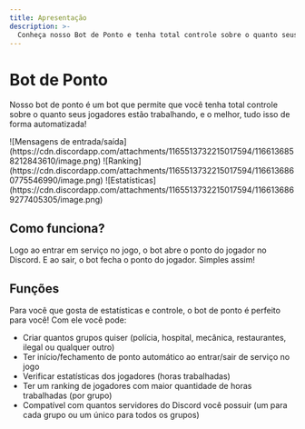 ```yaml
---
title: Apresentação
description: >-
  Conheça nosso Bot de Ponto e tenha total controle sobre o quanto seus jogadores estão trabalhando!
---
```


# Bot de Ponto

Nosso bot de ponto é um bot que permite que você tenha total controle sobre o quanto seus jogadores estão trabalhando, e o melhor, tudo isso de forma automatizada!

<Frame>
	![Mensagens de entrada/saída](https://cdn.discordapp.com/attachments/1165513732215017594/1166136858212843610/image.png)
</Frame>

<Accordion title="Outras imagens">
	<Frame>
		![Ranking](https://cdn.discordapp.com/attachments/1165513732215017594/1166136860775546990/image.png)
	</Frame>
	<Frame>
		![Estatísticas](https://cdn.discordapp.com/attachments/1165513732215017594/1166136869277405305/image.png)
	</Frame>
</Accordion>

## Como funciona?

Logo ao entrar em serviço no jogo, o bot abre o ponto do jogador no Discord. E ao sair, o bot fecha o ponto do jogador. Simples assim!

## Funções

Para você que gosta de estatísticas e controle, o bot de ponto é perfeito para você! Com ele você pode:
* Criar quantos grupos quiser (polícia, hospital, mecânica, restaurantes, ilegal ou qualquer outro)
* Ter início/fechamento de ponto automático ao entrar/sair de serviço no jogo
* Verificar estatísticas dos jogadores (horas trabalhadas)
* Ter um ranking de jogadores com maior quantidade de horas trabalhadas (por grupo)
* Compatível com quantos servidores do Discord você possuir (um para cada grupo ou um único para todos os grupos)